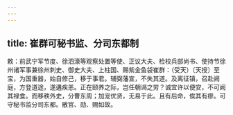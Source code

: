 ```yaml
---
---
---
```

title: 崔群可秘书监、分司东都制
---



敕：前武宁军节度、徐泗濠等观察处置等使、正议大夫、检校兵部尚书、使持节徐州诸军事兼徐州刺史、御史大夫、上柱国、赐紫金鱼袋崔群：（受天）〔天授〕至宝，为国重器，始自修己，移于事君。辅弼藩宣，不失其道。及离征镇，召赴阙庭，方登道途，遂遘疾恙。正在颐养之际，岂任朝谒之劳？诚宜许以便安，不可阙其禄食。而移秩外史，分曹东周；加宠优贤，无易于此。且有后命，俟其有瘳。可守秘书监分司东都。散官、勋、赐如故。